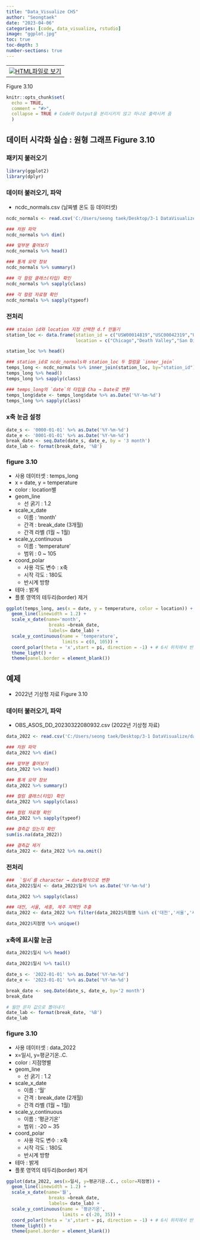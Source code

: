 ```yaml
---
title: "Data_Visualize CH5"
author: "Seongtaek"
date: "2023-04-06"
categories: [code, data_visualize, rstudio]
image: "ggplot.jpg"
toc: true
toc-depth: 3
number-sections: true
---
```


<table align="bottom">
  <td>
    <a target="_blank" href="figure-3.10.html"><img
    src = r_logo.png />HTML파일로 보기</a>
  </td>
</table>

Figure 3.10

```r
knitr::opts_chunk$set(
  echo = TRUE,
  comment = "#>",
  collapse = TRUE # Code와 Output을 분리시키지 않고 하나로 출력시켜 줌
  )
```

## 데이터 시각화 실습 : 원형 그래프 Figure 3.10

### 패키지 불러오기

```r
library(ggplot2)
library(dplyr)
```

### 데이터 불러오기, 파악
- ncdc_normals.csv (날짜별 온도 등 데이터셋)

```r
ncdc_normals <- read.csv('C:/Users/seong taek/Desktop/3-1 DataVisualize/data_visualize/ncdc_normals.csv')

### 차원 파악
ncdc_normals %>% dim()

### 앞부분 훑어보기
ncdc_normals %>% head()

### 통계 요약 정보
ncdc_normals %>% summary()

### 각 컬럼 클래스(타입) 확인
ncdc_normals %>% sapply(class)

### 각 컬럼 자료형 확인
ncdc_normals %>% sapply(typeof)
```

### 전처리

```r
### staion id와 location 지정 선택한 d.f 만들기
station_loc <- data.frame(station_id = c("USW00014819","USC00042319","USW00093107","USW00012918"),
                          location = c("Chicago","Death Valley","San Diego","Houston"))

station_loc %>% head()
```

```r
### station_id로 ncdc_normals와 station_loc 두 컬럼을 `inner_join`
temps_long <- ncdc_normals %>% inner_join(station_loc, by="station_id")
temps_long %>% head()
temps_long %>% sapply(class)

### temps_long의 `date`의 타입을 Cha → Date로 변환
temps_long$date <- temps_long$date %>% as.Date('%Y-%m-%d')
temps_long %>% sapply(class)
```

### x축 눈금 설정

```r
date_s <- '0000-01-01' %>% as.Date('%Y-%m-%d')
date_e <- '0001-01-01' %>% as.Date('%Y-%m-%d')
break_date <- seq.Date(date_s, date_e, by = '3 month')
date_lab <- format(break_date, '%B')
```

### figure 3.10
- 사용 데이터셋 : temps_long
- x = date, y = temperature
- color : location별
- geom_line
  - 선 굵기 : 1.2
- scale_x_date
  - 이름 : 'month'
  - 간격 : break_date (3개월)
  - 간격 라벨 (1월 ~ 1월)
- scale_y_continuous
  - 이름 : 'temperature'
  - 범위 : 0 ~ 105
- coord_polar
  - 사용 각도 변수 : x축
  - 시작 각도 : 180도
  - 반시계 방향
- 테마 : 밝게
- 플롯 영역의 테두리(border) 제거
```r
ggplot(temps_long, aes(x = date, y = temperature, color = location)) +
  geom_line(linewidth = 1.2) +
  scale_x_date(name='month',
                breaks =break_date,
                labels= date_lab) +
  scale_y_continuous(name = 'temperature',
                     limits = c(0, 105)) +
  coord_polar(theta = 'x',start = pi, direction = -1) + # 6시 위치에서 반시계 방향 (0,1이면 12시 위치에서 시계방향)
  theme_light() +
  theme(panel.border = element_blank())
```

## 예제
- 2022년 기상청 자료 Figure 3.10

### 데이터 불러오기, 파악
- OBS_ASOS_DD_20230322080932.csv (2022년 기상청 자료)

```r
data_2022 <- read.csv('C:/Users/seong taek/Desktop/3-1 DataVisualize/data_visualize/OBS_ASOS_DD_20230322080932.csv', fileEncoding = 'cp949')

### 차원 파악
data_2022 %>% dim()

### 앞부분 훑어보기
data_2022 %>% head()

### 통계 요약 정보
data_2022 %>% summary()

### 컬럼 클래스(타입) 확인
data_2022 %>% sapply(class)

### 컬럼 자료형 확인
data_2022 %>% sapply(typeof)

### 결측값 있는지 확인
sum(is.na(data_2022))

### 결측값 제거
data_2022 <- data_2022 %>% na.omit()
```
### 전처리

```r
###  `일시`를 character → date형식으로 변환
data_2022$일시 <- data_2022$일시 %>% as.Date('%Y-%m-%d')

data_2022 %>% sapply(class)

### 대전, 서울, 세종, 제주 지역만 추출
data_2022 <- data_2022 %>% filter(data_2022$지점명 %in% c('대전','서울','세종','제주'))

data_2022$지점명 %>% unique()
```
###  x축에 표시할 눈금

```r
data_2022$일시 %>% head()

data_2022$일시 %>% tail()

date_s <- '2022-01-01' %>% as.Date('%Y-%m-%d')
date_e <- '2023-01-01' %>% as.Date('%Y-%m-%d')

break_date <- seq.Date(date_s, date_e, by='2 month')
break_date

# 월만 문자 값으로 뽑아내기
date_lab <- format(break_date, '%B')
date_lab
```
### figure 3.10
- 사용 데이터셋 : data_2022
- x=일시, y=평균기온..C.
- color : 지점명별
- geom_line
  - 선 굵기 : 1.2
- scale_x_date
  - 이름 : '월'
  - 간격 : break_date (2개월)
  - 간격 라벨 (1월 ~ 1월)
- scale_y_continuous
  - 이름 : '평균기온'
  - 범위 : -20 ~ 35
- coord_polar
  - 사용 각도 변수 : x축
  - 시작 각도 : 180도
  - 반시계 방향
- 테마 : 밝게
- 플롯 영역의 테두리(border) 제거
```r
ggplot(data_2022, aes(x=일시, y=평균기온..C., color=지점명)) +
  geom_line(linewidth = 1.2) +
  scale_x_date(name='월',
                breaks =break_date,
                labels= date_lab) +
  scale_y_continuous(name = '평균기온',
                     limits = c(-20, 35)) +
  coord_polar(theta = 'x',start = pi, direction = -1) + # 6시 위치에서 반시계 방향 0,1이면 12시 위치에서 시계방향
  theme_light() +
  theme(panel.border = element_blank())
```


